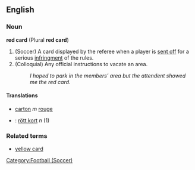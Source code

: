 ==English==
===Noun===
'''red card''' (Plural '''red card''')
# (Soccer) A card displayed by the referee when a player is [[sent off]] for a serious [[infringment]] of the rules.
# (Colloquial) Any official instructions to vacate an area.
#: ''I hoped to park in the members' area but the attendent showed me the red card''.
====Translations====
*{{fr}} [[carton]] ''m'' [[rouge]]
*{{sv}}: [[rött kort]] ''n'' (1)
===Related terms===
*[[yellow card]]

[[Category:Football (Soccer)]]